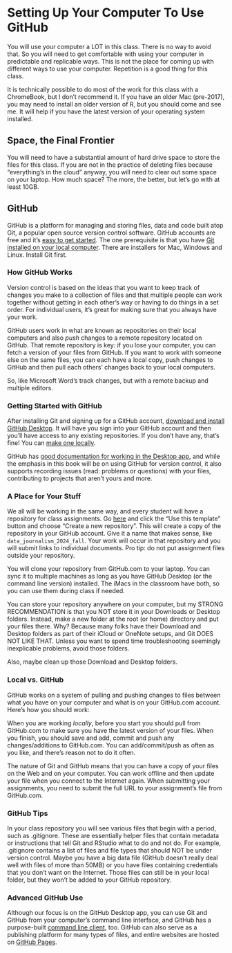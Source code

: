 # Setting Up Your Computer To Use GitHub

You will use your computer a LOT in this class. There is no way to avoid that. So you will need to get comfortable with using your computer in predictable and replicable ways. This is not the place for coming up with different ways to use your computer. Repetition is a good thing for this class.

It is technically possible to do most of the work for this class with a ChromeBook, but I don't recommend it. If you have an older Mac (pre-2017), you may need to install an older version of R, but you should come and see me. It will help if you have the latest version of your operating system installed.

## Space, the Final Frontier

You will need to have a substantial amount of hard drive space to store the files for this class. If you are not in the practice of deleting files because "everything's in the cloud" anyway, you will need to clear out some space on your laptop. How much space? The more, the better, but let's go with at least 10GB.

## GitHub

GitHub is a platform for managing and storing files, data and code built atop Git, a popular open source version control software. GitHub accounts are free and it's [easy to get started](https://docs.github.com/en/get-started/quickstart). The one prerequisite is that you have [Git installed on your local computer](https://docs.github.com/en/get-started/quickstart/set-up-git). There are installers for Mac, Windows and Linux. Install Git first.

### How GitHub Works

Version control is based on the ideas that you want to keep track of changes you make to a collection of files and that multiple people can work together without getting in each other's way or having to do things in a set order. For individual users, it's great for making sure that you always have your work.

GitHub users work in what are known as repositories on their local computers and also *push* changes to a remote repository located on GitHub. That remote repository is key: if you lose your computer, you can fetch a version of your files from GitHub. If you want to work with someone else on the same files, you can each have a local copy, push changes to GitHub and then pull each others' changes back to your local computers.

So, like Microsoft Word's track changes, but with a remote backup and multiple editors.

### Getting Started with GitHub

After installing Git and signing up for a GitHub account, [download and install GitHub Desktop](https://docs.github.com/en/desktop/installing-and-configuring-github-desktop). It will have you sign into your GitHub account and then you'll have access to any existing repositories. If you don't have any, that's fine! You can [make one locally](https://docs.github.com/en/desktop/installing-and-configuring-github-desktop/overview/creating-your-first-repository-using-github-desktop).

GitHub has [good documentation for working in the Desktop app](https://docs.github.com/en/desktop/overview/getting-started-with-github-desktop), and while the emphasis in this book will be on using GitHub for version control, it also supports recording issues (read: problems or questions) with your files, contributing to projects that aren't yours and more.

### A Place for Your Stuff

We all will be working in the same way, and every student will have a repository for class assignments. Go [here](https://github.com/dwillis/data_journalism_2024_fall) and click the "Use this template" button and choose "Create a new repository". This will create a copy of the repository in your GitHub account. Give it a name that makes sense, like `data_journalism_2024_fall`. Your work will occur in that repository and you will submit links to individual documents. Pro tip: do not put assignment files outside your repository.

You will clone your repository from GitHub.com to your laptop. You can sync it to multiple machines as long as you have GitHub Desktop (or the command line version) installed. The iMacs in the classroom have both, so you can use them during class if needed.

You can store your repository anywhere on your computer, but my STRONG RECOMMENDATION is that you NOT store it in your Downloads or Desktop folders. Instead, make a new folder at the root (or home) directory and put your files there. Why? Because many folks have their Download and Desktop folders as part of their iCloud or OneNote setups, and Git DOES NOT LIKE THAT. Unless you want to spend time troubleshooting seemingly inexplicable problems, avoid those folders.

Also, maybe clean up those Download and Desktop folders.

### Local vs. GitHub

GitHub works on a system of pulling and pushing changes to files between what you have on your computer and what is on your GitHub.com account. Here's how you should work:

When you are working *locally*, before you start you should pull from GitHub.com to make sure you have the latest version of your files. When you finish, you should save and add, commit and push any changes/additions to GitHub.com. You can add/commit/push as often as you like, and there's reason not to do it often.

The nature of Git and GitHub means that you can have a copy of your files on the Web and on your computer. You can work offline and then update your file when you connect to the Internet again. When submitting your assignments, you need to submit the full URL to your assignment's file from GitHub.com.

### GitHub Tips

In your class repository you will see various files that begin with a period, such as .gitignore. These are essentially helper files that contain metadata or instructions that tell Git and RStudio what to do and not do. For example, .gitignore contains a list of files and file types that should NOT be under version control. Maybe you have a big data file (GitHub doesn't really deal well with files of more than 50MB) or you have files containing credentials that you don't want on the Internet. Those files can still be in your local folder, but they won't be added to your GitHub repository.

### Advanced GitHub Use

Although our focus is on the GitHub Desktop app, you can use Git and GitHub from your computer's command line interface, and GitHub has a purpose-built [command line client](https://docs.github.com/en/github-cli), too. GitHub can also serve as a publishing platform for many types of files, and entire websites are hosted on [GitHub Pages](https://docs.github.com/en/pages).
